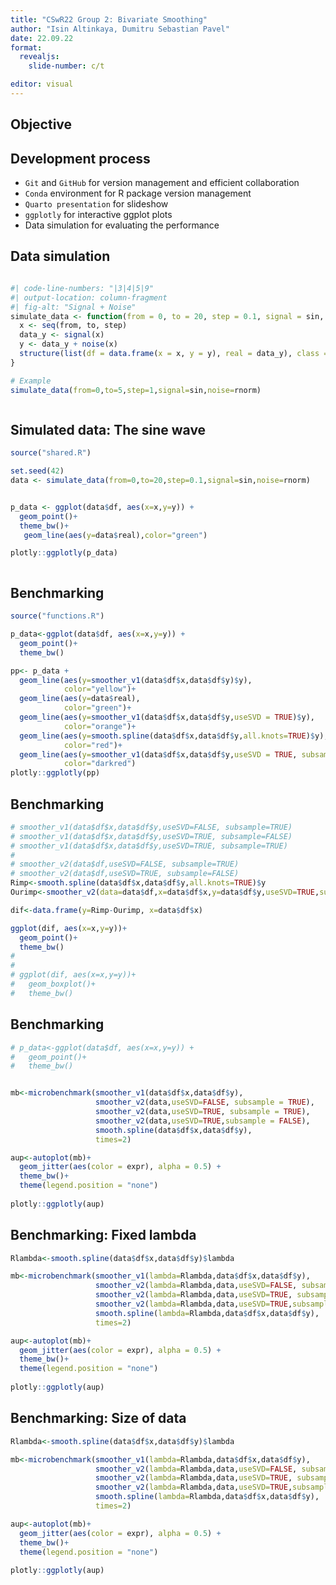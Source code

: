 ```yaml
---
title: "CSwR22 Group 2: Bivariate Smoothing"
author: "Isin Altinkaya, Dumitru Sebastian Pavel"
date: 22.09.22
format:
  revealjs:
    slide-number: c/t

editor: visual
---
```




## Objective



## Development process


* `Git` and `GitHub` for version management and efficient collaboration
* `Conda` environment for R package version management
* `Quarto presentation` for slideshow
* `ggplotly` for interactive ggplot plots 
* Data simulation for evaluating the performance 


## Data simulation
::: {.column width="100%" heigth="100%"}

```r
#| code-line-numbers: "|3|4|5|9"
#| output-location: column-fragment
#| fig-alt: "Signal + Noise"
simulate_data <- function(from = 0, to = 20, step = 0.1, signal = sin, noise = rnorm) {
  x <- seq(from, to, step)
  data_y <- signal(x)
  y <- data_y + noise(x)
  structure(list(df = data.frame(x = x, y = y), real = data_y), class = "simulation_data")
}

# Example
simulate_data(from=0,to=5,step=1,signal=sin,noise=rnorm)

```
:::

<!-- ## Simulated data: The sine wave -->

<!-- ```{r,echo=FALSE} -->
<!-- source("shared.R") -->
<!-- ``` -->
<!-- ```{r, echo=TRUE} -->
<!-- data <- simulate_data(from=0,to=20,step=0.1,signal=sin,noise=rnorm) -->

<!-- ``` -->
<!-- ```{r,echo=FALSE} -->
<!-- p_data <- ggplot(data$df, aes(x=x,y=y)) +  -->
<!--   geom_point()+ -->
<!--   theme_bw() -->

<!-- p_data -->
<!-- ``` -->


## Simulated data: The sine wave

```r
source("shared.R")
```
```r
set.seed(42)
data <- simulate_data(from=0,to=20,step=0.1,signal=sin,noise=rnorm)
```
::: {.column width="100%" heigth="100%"}
```r
p_data <- ggplot(data$df, aes(x=x,y=y)) + 
  geom_point()+
  theme_bw()+
   geom_line(aes(y=data$real),color="green")

plotly::ggplotly(p_data)
```
:::

## Benchmarking

```r
source("functions.R")

p_data<-ggplot(data$df, aes(x=x,y=y)) + 
  geom_point()+
  theme_bw()

pp<- p_data +
  geom_line(aes(y=smoother_v1(data$df$x,data$df$y)$y),
            color="yellow")+
  geom_line(aes(y=data$real),
            color="green")+
  geom_line(aes(y=smoother_v1(data$df$x,data$df$y,useSVD = TRUE)$y),
            color="orange")+
  geom_line(aes(y=smooth.spline(data$df$x,data$df$y,all.knots=TRUE)$y),
            color="red")+
  geom_line(aes(y=smoother_v1(data$df$x,data$df$y,useSVD = TRUE, subsample=TRUE)$y),
            color="darkred")
plotly::ggplotly(pp)

```

## Benchmarking

```r

# smoother_v1(data$df$x,data$df$y,useSVD=FALSE, subsample=TRUE)
# smoother_v1(data$df$x,data$df$y,useSVD=TRUE, subsample=FALSE)
# smoother_v1(data$df$x,data$df$y,useSVD=TRUE, subsample=TRUE)
# 
# smoother_v2(data$df,useSVD=FALSE, subsample=TRUE)
# smoother_v2(data$df,useSVD=TRUE, subsample=FALSE)
Rimp<-smooth.spline(data$df$x,data$df$y,all.knots=TRUE)$y
Ourimp<-smoother_v2(data=data$df,x=data$df$x,y=data$df$y,useSVD=TRUE,subsample=TRUE)$y

dif<-data.frame(y=Rimp-Ourimp, x=data$df$x)

ggplot(dif, aes(x=x,y=y))+
  geom_point()+
  theme_bw()
# 
# 
# ggplot(dif, aes(x=x,y=y))+
#   geom_boxplot()+
#   theme_bw()

```


## Benchmarking
```r

# p_data<-ggplot(data$df, aes(x=x,y=y)) + 
#   geom_point()+
#   theme_bw()


mb<-microbenchmark(smoother_v1(data$df$x,data$df$y),
                   smoother_v2(data,useSVD=FALSE, subsample = TRUE),
                   smoother_v2(data,useSVD=TRUE, subsample = TRUE),
                   smoother_v2(data,useSVD=TRUE,subsample = FALSE),
                   smooth.spline(data$df$x,data$df$y),
                   times=2)

aup<-autoplot(mb)+
  geom_jitter(aes(color = expr), alpha = 0.5) +
  theme_bw()+
  theme(legend.position = "none")
  
plotly::ggplotly(aup)
```



## Benchmarking: Fixed lambda
```r

Rlambda<-smooth.spline(data$df$x,data$df$y)$lambda

mb<-microbenchmark(smoother_v1(lambda=Rlambda,data$df$x,data$df$y),
                   smoother_v2(lambda=Rlambda,data,useSVD=FALSE, subsample = TRUE),
                   smoother_v2(lambda=Rlambda,data,useSVD=TRUE, subsample = TRUE),
                   smoother_v2(lambda=Rlambda,data,useSVD=TRUE,subsample = FALSE),
                   smooth.spline(lambda=Rlambda,data$df$x,data$df$y),
                   times=2)

aup<-autoplot(mb)+
  geom_jitter(aes(color = expr), alpha = 0.5) +
  theme_bw()+
  theme(legend.position = "none")
  
plotly::ggplotly(aup)
```

## Benchmarking: Size of data
```r

Rlambda<-smooth.spline(data$df$x,data$df$y)$lambda

mb<-microbenchmark(smoother_v1(lambda=Rlambda,data$df$x,data$df$y),
                   smoother_v2(lambda=Rlambda,data,useSVD=FALSE, subsample = TRUE),
                   smoother_v2(lambda=Rlambda,data,useSVD=TRUE, subsample = TRUE),
                   smoother_v2(lambda=Rlambda,data,useSVD=TRUE,subsample = FALSE),
                   smooth.spline(lambda=Rlambda,data$df$x,data$df$y),
                   times=2)

aup<-autoplot(mb)+
  geom_jitter(aes(color = expr), alpha = 0.5) +
  theme_bw()+
  theme(legend.position = "none")
  
plotly::ggplotly(aup)
```


